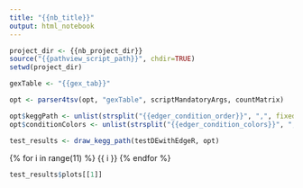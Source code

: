 ```yaml
---
title: "{{nb_title}}"
output: html_notebook
---
```


```r
project_dir <- {{nb_project_dir}}
source("{{pathview_script_path}}", chdir=TRUE)
setwd(project_dir)
```

```r
gexTable <- "{{gex_tab}}"

opt <- parser4tsv(opt, "gexTable", scriptMandatoryArgs, countMatrix)

opt$keggPath <- unlist(strsplit("{{edger_condition_order}}", ",", fixed=TRUE))
opt$conditionColors <- unlist(strsplit("{{edger_condition_colors}}", ",", fixed=TRUE))
```

```r
test_results <- draw_kegg_path(testDEwithEdgeR, opt)
```

{% for i in range(11) %}
 {{ i }}
{% endfor %}

```r
test_results$plots[[1]]
```
